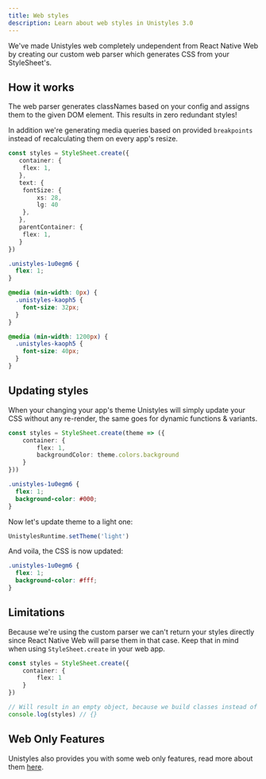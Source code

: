 ```yaml
---
title: Web styles
description: Learn about web styles in Unistyles 3.0
---
```


We've made Unistyles web completely undependent from React Native Web by creating our custom web parser which generates CSS from your StyleSheet's.

## How it works

The web parser generates classNames based on your config and assigns them to the given DOM element. This results in zero redundant styles!

In addition we're generating media queries based on provided `breakpoints` instead of recalculating them on every app's resize.

```ts
const styles = StyleSheet.create({
   container: {
    flex: 1,
   },
   text: {
    fontSize: {
        xs: 28,
        lg: 40
    },
   },
   parentContainer: {
    flex: 1,
   }
})
```

```css
.unistyles-1u0egm6 {
  flex: 1;
}

@media (min-width: 0px) {
  .unistyles-kaoph5 {
    font-size: 32px;
  }
}

@media (min-width: 1200px) {
  .unistyles-kaoph5 {
    font-size: 40px;
  }
}
```

## Updating styles

When your changing your app's theme Unistyles will simply update your CSS without any re-render, the same goes for dynamic functions & variants.

```ts
const styles = StyleSheet.create(theme => ({
    container: {
        flex: 1,
        backgroundColor: theme.colors.background
    }
}))
```

```css
.unistyles-1u0egm6 {
  flex: 1;
  background-color: #000;
}
```

Now let's update theme to a light one:

```ts
UnistylesRuntime.setTheme('light')
```

And voila, the CSS is now updated:

```css
.unistyles-1u0egm6 {
  flex: 1;
  background-color: #fff;
}
```

## Limitations

Because we're using the custom parser we can't return your styles directly since React Native Web will parse them in that case.
Keep that in mind when using `StyleSheet.create` in your web app.

```ts
const styles = StyleSheet.create({
    container: {
        flex: 1
    }
})

// Will result in an empty object, because we build classes instead of inline styles
console.log(styles) // {}
```

## Web Only Features

Unistyles also provides you with some web only features, read more about them [here](/v3/references/web-only).
